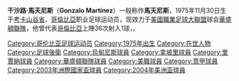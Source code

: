 {{Football player infobox
| playername= G.馬天尼斯
| image = GonzaloMartinez20080719 004.JPG
| dateofbirth = {{birth date and age|1975|11|30}} 
| cityofbirth = {{flagicon|Colombia}} [[考卡山谷省|考卡山谷省]] 
| countryofbirth = [[哥倫比亞|哥倫比亞]]
| height = {{height|m=1.78}}
| currentclub  = [[華盛頓聯隊|華盛頓聯隊]]
| clubnumber = 23
| position = [[後衛_(足球)|後衛]]
| years = 1998-01<br />2001-03<br />2002-03 / 2004<br />2003<br />2005<br />2006<br />2006<br /> 2007<br />2008-
| clubs =  [[杜利馬體育會|圖利馬]]<br />[[烏甸尼斯足球會|烏甸尼斯]]<br />[[拿坡里足球會|拿坡里]]<br /> [[里賈納足球會|里賈納]]<br />[[杜利馬體育會|圖利馬]]<br />[[奥林匹亚俱乐部|奧林匹亞]]<br />[[自由俱乐部|塔庫里]]<br />[[百万富翁足球俱乐部|百萬富翁]] <br />[[華盛頓聯隊|華盛頓聯隊]]
| caps(goals) = <br />{{0}}{{0}}24 (0)<br />{{0}}{{0}}<br />{{0}}{{0}}14 (0)<br />{{0}}{{0}}21 (3)<br />{{0}}{{0}}18 (0)<br />{{0}}{{0}}27 (0)<br />{{0}}{{0}}36 (0)<br />{{0}}{{0}}9 (1)
| nationalyears = 2001-06
| nationalteam = [[哥倫比亞國家足球隊|哥倫比亞]]
| nationalcaps(goals) = {{0}}{{0}}36 (1)
| pcupdate = 25 May 2008 }}
'''干沙路·馬天尼斯'''（'''Gonzalo Martínez'''）一般称作'''馬天尼斯'''，1975年11月30日生于[[考卡山谷省|考卡山谷省]]，[[哥倫比亞|哥倫比亞]]职业足球运动员，现效力于[[美國職業足球大聯盟|美國職業足球大聯盟]]球会[[華盛頓聯隊|華盛頓聯隊]]，他曾代表[[哥倫比亞國家足球隊|哥倫比亞]]上陣36次射入1球，。

{{DEFAULTSORT:Martinez, Gonzalo}}
[[Category:哥伦比亚足球运动员|Category:哥伦比亚足球运动员]]
[[Category:1975年出生|Category:1975年出生]]
[[Category:在世人物|Category:在世人物]]
[[Category:足球後衛|Category:足球後衛]]
[[Category:烏甸尼斯球員|Category:烏甸尼斯球員]]
[[Category:拿坡里球員|Category:拿坡里球員]]
[[Category:里賈納球員|Category:里賈納球員]]
[[Category:華盛頓聯隊球員|Category:華盛頓聯隊球員]]
[[Category:美職球員|Category:美職球員]]
[[Category:意甲球員|Category:意甲球員]]
[[Category:2003年洲際國家盃球員|Category:2003年洲際國家盃球員]]
[[Category:2004年美洲盃球員|Category:2004年美洲盃球員]]